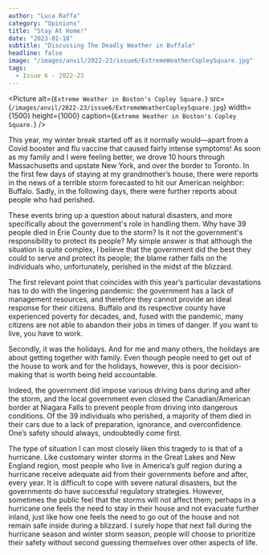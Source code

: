 ```yaml
---
author: "Luca Raffa"
category: "Opinions"
title: "Stay At Home!"
date: "2023-01-18"
subtitle: "Discussing The Deadly Weather in Buffalo"
headline: false
image: "/images/anvil/2022-23/issue6/ExtremeWeatherCopleySquare.jpg"
tags:
  - Issue 6 - 2022-23
---
```


<Picture
	alt={`Extreme Weather in Boston's Copley Square.`}
	src={`/images/anvil/2022-23/issue6/ExtremeWeatherCopleySquare.jpg`}
	width={1500}
	height={1000}
	caption={`Extreme Weather in Boston's Copley Square.`}
/>

This year, my winter break started off as it normally would—apart from a Covid booster and flu vaccine that caused fairly intense symptoms! As soon as my family and I were feeling better, we drove 10 hours through Massachusetts and upstate New York, and over the border to Toronto. In the first few days of staying at my grandmother’s house, there were reports in the news of a terrible storm forecasted to hit our American neighbor: Buffalo. Sadly, in the following days, there were further reports about people who had perished.

These events bring up a question about natural disasters, and more specifically about the government's role in handling them. Why have 39 people died in Erie County due to the storm? Is it not the government's responsibility to protect its people? My simple answer is that although the situation is quite complex, I believe that the government did the best they could to serve and protect its people; the blame rather falls on the individuals who, unfortunately, perished in the midst of the blizzard.

The first relevant point that coincides with this year’s particular devastations has to do with the lingering pandemic: the government has a lack of management resources, and therefore they cannot provide an ideal response for their citizens. Buffalo and its respective county have experienced poverty for decades, and, fused with the pandemic, many citizens are not able to abandon their jobs in times of danger. If you want to live, you have to work.

Secondly, it was the holidays. And for me and many others, the holidays are about getting together with family. Even though people need to get out of the house to work and for the holidays, however, this is poor decision-making that is worth being held accountable.

Indeed, the government did impose various driving bans during and after the storm, and the local government even closed the Canadian/American border at Niagara Falls to prevent people from driving into dangerous conditions. Of the 39 individuals who perished, a majority of them died in their cars due to a lack of preparation, ignorance, and overconfidence. One’s safety should always, undoubtedly come first.

The type of situation I can most closely liken this tragedy to is that of a hurricane. Like customary winter storms in the Great Lakes and New England region, most people who live in America’s gulf region during a hurricane receive adequate aid from their governments before and after, every year. It is difficult to cope with severe natural disasters, but the governments do have successful regulatory strategies. However, sometimes the public feel that the storms will not affect them; perhaps in a hurricane one feels the need to stay in their house and not evacuate further inland, just like how one feels the need to go out of the house and not remain safe inside during a blizzard. I surely hope that next fall during the hurricane season and winter storm season, people will choose to prioritize their safety without second guessing themselves over other aspects of life.
